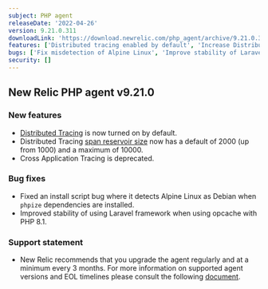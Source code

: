 ```yaml
---
subject: PHP agent
releaseDate: '2022-04-26'
version: 9.21.0.311
downloadLink: 'https://download.newrelic.com/php_agent/archive/9.21.0.311'
features: ['Distributed tracing enabled by default', 'Increase Distributed Tracing default reservoir size']
bugs: ['Fix misdetection of Alpine Linux', 'Improve stability of Laravel with opcache and PHP 8.1']
security: []
---
```


## New Relic PHP agent v9.21.0

### New features

* [Distributed Tracing](/docs/apm/agents/php-agent/features/distributed-tracing-php-agent) is now turned on by default.
* Distributed Tracing [span reservoir size](/docs/agents/php-agent/configuration/php-agent-configuration#inivar-span-events-max-samples-stored) now has a default of 2000 (up from 1000) and a maximum of 10000.
* Cross Application Tracing is deprecated.

### Bug fixes

* Fixed an install script bug where it detects Alpine Linux as Debian when `phpize` dependencies are installed.
* Improved stability of using Laravel framework when using opcache with PHP 8.1.

### Support statement

* New Relic recommends that you upgrade the agent regularly and at a minimum every 3 months. For more information on supported agent versions and EOL timelines please consult the following [document](https://docs.newrelic.com/docs/apm/agents/php-agent/getting-started/php-agent-eol-policy/).

